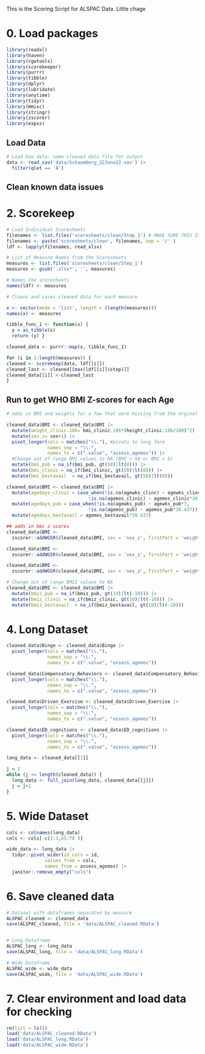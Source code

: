 This is the Scoring Script for ALSPAC Data. Little chage

# 0. Load packages
```r
library(readxl)
library(haven)
library(cgwtools)
library(scorekeeper)
library(purrr)
library(tibble)
library(dplyr)
library(lubridate)
library(anytime)
library(tidyr)
library(Hmisc)
library(stringr)
library(zscorer)
library(expss)
```

## Load Data
```r
# Load Raw data; name cleaned data file for output
data <- read_sav('data/Schaumberg_22June22.sav') |> 
  filter(qlet == 'A')
```


## Clean known data issues

# 2. Scorekeep 

```r

# Load Individual Scoresheets
filenames <- list.files('scoresheets/clean/Step_1') # MAKE SURE THIS IS THE CORRECT DIRECTORY NAME
filenames <- paste('scoresheets/clean', filenames, sep = '/' )
ldf <- lapply(filenames, read_xlsx)

# List of Measure Names from the Scoresheets
measures <- list.files('scoresheets/clean/Step_1') 
measures <- gsub('.xlsx*', '', measures)

# Names the scoresheets
names(ldf) <- measures

# Cleans and saves cleaned data for each measure 

x <- vector(mode = 'list', length = (length(measures)))
names(x) <- measures

tibble_func_1 <- function(x) {
  y = as_tibble(x)
  return (y) }

cleaned_data <- purrr::map(x, tibble_func_1)

for (i in 1:length(measures)) {
cleaned <- scorekeep(data, ldf[[i]])
cleaned_last <- cleaned[[max(ldf[[i]]$step)]]
cleaned_data[[i]] <-cleaned_last
}
```

## Run to get WHO BMI Z-scores for each Age 

```r

# adds in BMI and weights for a few that were missing from the orginal data; makes 'sex_z' variable with sex defined as 1 = Male 2 = Female for use in zscorer package 

cleaned_data$BMI <- cleaned_data$BMI |> 
  mutate(weight_clinic.186= bmi_clinic.186*(height_clinic.186/100)^2) |> 
  mutate(sex_z= sex+1) |> 
  pivot_longer(cols = matches("\\."), #pivots to long form
               names_sep = "\\.",
               names_to = c(".value", "assess_agemos")) |> 
  #Change out of range BMI values to NA (BMI > 50 or BMI < 8)
  mutate(bmi_pub = na_if(bmi_pub, gt(50)|lt(8))) |> 
  mutate(bmi_clinic = na_if(bmi_clinic, gt(50)|lt(8))) |> 
  mutate(bmi_bestavail  = na_if(bmi_bestavail, gt(50)|lt(8)))

cleaned_data$BMI <- cleaned_data$BMI |> 
  mutate(agedays_clinic = case_when(!is.na(agewks_clinc) ~ agewks_clinc*7,
                              !is.na(agemos_clinic) ~ agemos_clinic*30.437)) |> 
  mutate(agedays_pub = case_when(!is.na(agewks_pub) ~ agewks_pub*7,
                              !is.na(agemos_pub) ~ agemos_pub*30.437)) |> 
  mutate(agedays_bestavail = agemos_bestavail*30.437)

## adds in bmi z scores 
cleaned_data$BMI <- 
  zscorer::addWGSR(cleaned_data$BMI, sex = 'sex_z', firstPart = 'weight_pub', secondPart = 'height_pub', thirdPart = 'agedays_pub', index ='bfa', output = 'bmiz_pub', digits = 3)

cleaned_data$BMI <-
  zscorer::addWGSR(cleaned_data$BMI, sex = 'sex_z', firstPart = 'weight_clinic', secondPart = 'height_clinic', thirdPart = 'agedays_clinic', index ='bfa', output = 'bmiz_clinic', digits = 3)

cleaned_data$BMI <-
  zscorer::addWGSR(cleaned_data$BMI, sex = 'sex_z', firstPart = 'weight_bestavail', secondPart = 'height_bestavail', thirdPart = 'agedays_bestavail', index ='bfa', output = 'bmiz_bestavail', digits = 3)

# Change out of range BMIZ values to NA 
cleaned_data$BMI <- cleaned_data$BMI |> 
  mutate(bmiz_pub = na_if(bmiz_pub, gt(10)|lt(-10))) |> 
  mutate(bmiz_clinic = na_if(bmiz_clinic, gt(10)|lt(-10))) |> 
  mutate(bmiz_bestavail  = na_if(bmiz_bestavail, gt(10)|lt(-10)))

```

# 4. Long Dataset

```r
cleaned_data$Binge <- cleaned_data$Binge |> 
  pivot_longer(cols = matches("\\."),
               names_sep = "\\.",
               names_to = c(".value", "assess_agemos")) 

cleaned_data$Compensatory_Behaviors <- cleaned_data$Compensatory_Behaviors |> 
  pivot_longer(cols = matches("\\."),
               names_sep = "\\.",
               names_to = c(".value", "assess_agemos")) 

cleaned_data$Driven_Exercise <- cleaned_data$Driven_Exercise |> 
  pivot_longer(cols = matches("\\."),
               names_sep = "\\.",
               names_to = c(".value", "assess_agemos")) 

cleaned_data$ED_cognitions <- cleaned_data$ED_cognitions |> 
  pivot_longer(cols = matches("\\."),
               names_sep = "\\.",
               names_to = c(".value", "assess_agemos")) 

long_data <- cleaned_data[[1]]

j = 2
while (j <= length(cleaned_data)) {
  long_data <- full_join(long_data, cleaned_data[[j]])
  j = j+1
}
```

# 5. Wide Dataset

```r
cols <- colnames(long_data)
cols <- cols[-c(1:3,65:78 )]

wide_data <- long_data |> 
  tidyr::pivot_wider(id_cols = id,
              values_from = cols,
              names_from = assess_agemos) |> 
  janitor::remove_empty("cols")
```


# 6. Save cleaned data 
```r
# Dataset with dataframes separated by measure
ALSPAC_cleaned <- cleaned_data
save(ALSPAC_cleaned, file = 'data/ALSPAC_cleaned.RData') 


# Long Dataframe
ALSPAC_long <- long_data
save(ALSPAC_long, file = 'data/ALSPAC_long.RData') 

# Wide Dataframe
ALSPAC_wide <- wide_data
save(ALSPAC_wide, file = 'data/ALSPAC_wide.RData') 
```

# 7. Clear environment and load data for checking
```r
rm(list = ls())
load('data/ALSPAC_cleaned.RData')
load('data/ALSPAC_long.RData')
load('data/ALSPAC_wide.RData')

```

